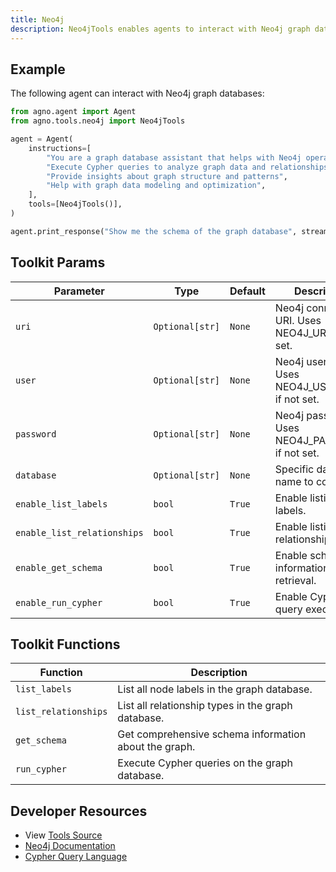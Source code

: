 ```yaml
---
title: Neo4j
description: Neo4jTools enables agents to interact with Neo4j graph databases for querying and managing graph data.
---
```


## Example

The following agent can interact with Neo4j graph databases:

```python
from agno.agent import Agent
from agno.tools.neo4j import Neo4jTools

agent = Agent(
    instructions=[
        "You are a graph database assistant that helps with Neo4j operations",
        "Execute Cypher queries to analyze graph data and relationships",
        "Provide insights about graph structure and patterns",
        "Help with graph data modeling and optimization",
    ],
    tools=[Neo4jTools()],
)

agent.print_response("Show me the schema of the graph database", stream=True)
```

## Toolkit Params

| Parameter               | Type                | Default                 | Description                                                    |
| ----------------------- | ------------------- | ----------------------- | -------------------------------------------------------------- |
| `uri`                   | `Optional[str]`     | `None`                  | Neo4j connection URI. Uses NEO4J_URI if not set.             |
| `user`                  | `Optional[str]`     | `None`                  | Neo4j username. Uses NEO4J_USERNAME if not set.              |
| `password`              | `Optional[str]`     | `None`                  | Neo4j password. Uses NEO4J_PASSWORD if not set.              |
| `database`              | `Optional[str]`     | `None`                  | Specific database name to connect to.                        |
| `enable_list_labels`    | `bool`              | `True`                  | Enable listing node labels.                                  |
| `enable_list_relationships` | `bool`          | `True`                  | Enable listing relationship types.                           |
| `enable_get_schema`     | `bool`              | `True`                  | Enable schema information retrieval.                         |
| `enable_run_cypher`     | `bool`              | `True`                  | Enable Cypher query execution.                               |

## Toolkit Functions

| Function              | Description                                                      |
| --------------------- | ---------------------------------------------------------------- |
| `list_labels`         | List all node labels in the graph database.                     |
| `list_relationships`  | List all relationship types in the graph database.              |
| `get_schema`          | Get comprehensive schema information about the graph.           |
| `run_cypher`          | Execute Cypher queries on the graph database.                   |



## Developer Resources

- View [Tools Source](https://github.com/agno-agi/agno/blob/main/libs/agno/agno/tools/neo4j.py)
- [Neo4j Documentation](https://neo4j.com/docs/)
- [Cypher Query Language](https://neo4j.com/docs/cypher-manual/current/)
